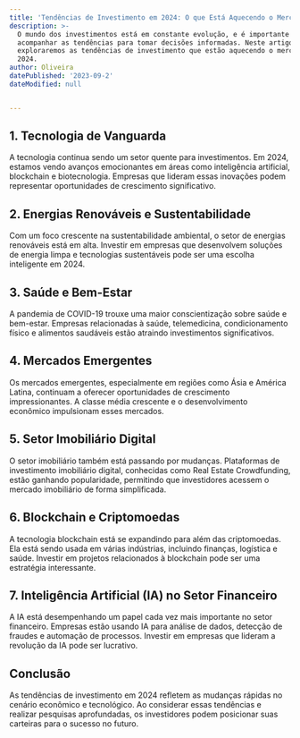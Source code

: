 ```yaml
---
title: 'Tendências de Investimento em 2024: O que Está Aquecendo o Mercado'
description: >-
  O mundo dos investimentos está em constante evolução, e é importante
  acompanhar as tendências para tomar decisões informadas. Neste artigo,
  exploraremos as tendências de investimento que estão aquecendo o mercado em
  2024.
author: Oliveira
datePublished: '2023-09-2'
dateModified: null


---
```


## **1. Tecnologia de Vanguarda**

A tecnologia continua sendo um setor quente para investimentos. Em 2024, estamos vendo avanços emocionantes em áreas como inteligência artificial, blockchain e biotecnologia. Empresas que lideram essas inovações podem representar oportunidades de crescimento significativo.

## **2. Energias Renováveis e Sustentabilidade**

Com um foco crescente na sustentabilidade ambiental, o setor de energias renováveis está em alta. Investir em empresas que desenvolvem soluções de energia limpa e tecnologias sustentáveis pode ser uma escolha inteligente em 2024.

## **3. Saúde e Bem-Estar**

A pandemia de COVID-19 trouxe uma maior conscientização sobre saúde e bem-estar. Empresas relacionadas à saúde, telemedicina, condicionamento físico e alimentos saudáveis estão atraindo investimentos significativos.

## **4. Mercados Emergentes**

Os mercados emergentes, especialmente em regiões como Ásia e América Latina, continuam a oferecer oportunidades de crescimento impressionantes. A classe média crescente e o desenvolvimento econômico impulsionam esses mercados.

## **5. Setor Imobiliário Digital**

O setor imobiliário também está passando por mudanças. Plataformas de investimento imobiliário digital, conhecidas como Real Estate Crowdfunding, estão ganhando popularidade, permitindo que investidores acessem o mercado imobiliário de forma simplificada.

## **6. Blockchain e Criptomoedas**

A tecnologia blockchain está se expandindo para além das criptomoedas. Ela está sendo usada em várias indústrias, incluindo finanças, logística e saúde. Investir em projetos relacionados à blockchain pode ser uma estratégia interessante.

## **7. Inteligência Artificial (IA) no Setor Financeiro**

A IA está desempenhando um papel cada vez mais importante no setor financeiro. Empresas estão usando IA para análise de dados, detecção de fraudes e automação de processos. Investir em empresas que lideram a revolução da IA pode ser lucrativo.

## **Conclusão**

As tendências de investimento em 2024 refletem as mudanças rápidas no cenário econômico e tecnológico. Ao considerar essas tendências e realizar pesquisas aprofundadas, os investidores podem posicionar suas carteiras para o sucesso no futuro.
